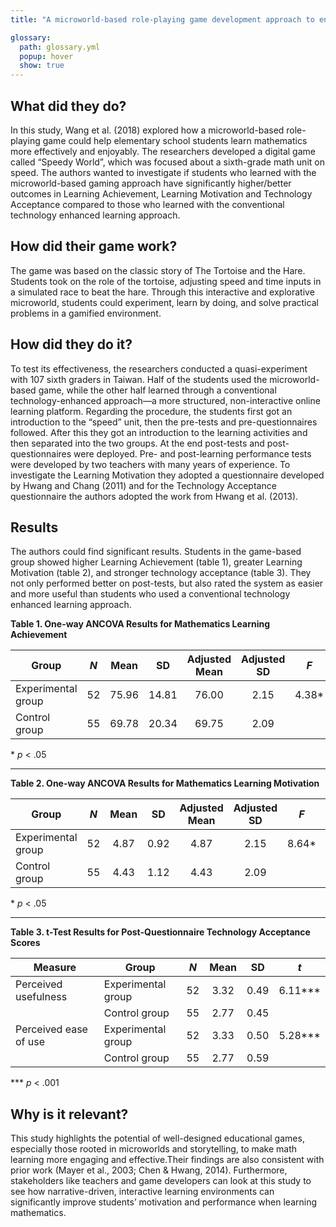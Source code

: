 ```yaml
---
title: "A microworld-based role-playing game development approach to engaging students in interactive, enjoyable, and effective mathematics learning by Wang et al. (2018)"

glossary:
  path: glossary.yml
  popup: hover
  show: true
---
```



## What did they do?

In this study, Wang et al. (2018) explored how a microworld-based role-playing game could help elementary school students learn mathematics more effectively and enjoyably. The researchers developed a digital game called "Speedy World", which was focused about a sixth-grade math unit on speed. The authors wanted to investigate if students who learned with the microworld-based gaming approach have significantly higher/better outcomes in Learning Achievement, Learning Motivation and Technology Acceptance compared to those who learned with the conventional technology enhanced learning approach.


## How did their game work?

The game was based on the classic story of The Tortoise and the Hare. Students took on the role of the tortoise, adjusting speed and time inputs in a simulated race to beat the hare. Through this interactive and explorative microworld, students could experiment, learn by doing, and solve practical problems in a gamified environment.

## How did they do it?

To test its effectiveness, the researchers conducted a quasi-experiment with 107 sixth graders in Taiwan. Half of the students used the microworld-based game, while the other half learned through a conventional technology-enhanced approach—a more structured, non-interactive online learning platform. Regarding the procedure, the students first got an introduction to the "speed" unit, then the pre-tests and pre-questionnaires followed. After this they got an introduction to the learning activities and then separated into the two groups. At the end post-tests and post-questionnaires were deployed. 
Pre- and post-learning performance tests were developed by two teachers with many years of experience. To investigate the Learning Motivation they adopted a questionnaire developed by Hwang and Chang (2011) and for the Technology Acceptance questionnaire the authors adopted the work from Hwang et al. (2013).

## Results

The authors could find significant results. Students in the game-based group showed higher Learning Achievement (table 1), greater Learning Motivation (table 2), and stronger technology acceptance (table 3). They not only performed better on post-tests, but also rated the system as easier and more useful than students who used a conventional technology enhanced learning approach.

**Table 1. One-way ANCOVA Results for Mathematics Learning Achievement**

| Group              | *N* | Mean  | SD    | Adjusted Mean | Adjusted SD | *F*   | *η²* |
|--------------------|:---:|:-----:|:-----:|:--------------:|:------------:|:-----:|:----:|
| Experimental group |  52 | 75.96 | 14.81 |     76.00      |     2.15     | 4.38* | 0.27 |
| Control group      |  55 | 69.78 | 20.34 |     69.75      |     2.09     |       |      |

\* *p* < .05

---

**Table 2. One-way ANCOVA Results for Mathematics Learning Motivation**

| Group              | *N* | Mean | SD   | Adjusted Mean | Adjusted SD | *F*   | *η²* |
|--------------------|:---:|:----:|:----:|:--------------:|:------------:|:-----:|:----:|
| Experimental group |  52 | 4.87 | 0.92 |     4.87       |     2.15     | 8.64* | 0.45 |
| Control group      |  55 | 4.43 | 1.12 |     4.43       |     2.09     |       |      |

\* *p* < .05

---

**Table 3. t-Test Results for Post-Questionnaire Technology Acceptance Scores**

| Measure               | Group              | *N* | Mean | SD   | *t*      |
|------------------------|--------------------|:---:|:----:|:----:|:--------:|
| Perceived usefulness   | Experimental group |  52 | 3.32 | 0.49 | 6.11***  |
|                        | Control group      |  55 | 2.77 | 0.45 |          |
| Perceived ease of use  | Experimental group |  52 | 3.33 | 0.50 | 5.28***  |
|                        | Control group      |  55 | 2.77 | 0.59 |          |

\*** *p* < .001


## Why is it relevant?

This study highlights the potential of well-designed educational games, especially those rooted in microworlds and storytelling, to make math learning more engaging and effective.Their findings are also consistent with prior work (Mayer et al., 2003; Chen & Hwang, 2014). Furthermore, stakeholders like teachers and game developers can look at this study to see how narrative-driven, interactive learning environments can significantly improve students’ motivation and performance when learning mathematics.
